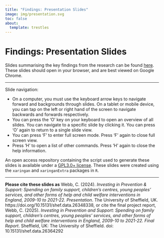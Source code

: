 ```yaml
---
title: "Findings: Presentation Slides"
image: img/presentation.svg
toc: false
about:
  template: trestles
---
```


# Findings: Presentation Slides

Slides summarising the key findings from the research can be found [here](https://calumwebb.co.uk/pres/ipse/#1){target="_blank"}. These slides should open in your browser, and are best viewed on Google Chrome. 


****

Slide navigation: 

* On a computer, you must use the keyboard arrow keys to navigate forward and backgrounds through slides. On a tablet or mobile device, you can tap on the left or right hand of the screen to navigate backwards and forwards respectively.
* You can press the 'O' key on your keyboard to open an overview of all slides. You can navigate to a specific slide by clicking it. You can press 'O' again to return to a single slide view.
* You can press 'F' to enter full screen mode. Press 'F' again to close full screen view.
* Press 'H' to open a list of other commands. Press 'H' again to close the help information.

An open access repository containing the script used to generate these slides is available under a [GPL3.0+ license](https://www.gnu.org/licenses/gpl-3.0.en.html){target="blank"}. These slides were created using the `xaringan` and `xaringanExtra` packages in `R`.

***

**Please cite these slides as** Webb, C. (2024). *Investing in Prevention & Support: Spending on family support, children’s centres, young peoples’ services, and other forms of help and child welfare interventions in England, 2009-10 to 2021-22. Presentation*. The University of Sheffield, UK. https://doi.org/10.15131/shef.data.26348338, or cite the final project report, Webb, C. (2025). *Investing in Prevention and Support: Spending on family support, children’s centres, young peoples’ services, and other forms of help and child welfare interventions in England, 2009-10 to 2021-22. Final Report*. Sheffield, UK: The University of Sheffield. doi: 10.15131/shef.data.26364292

